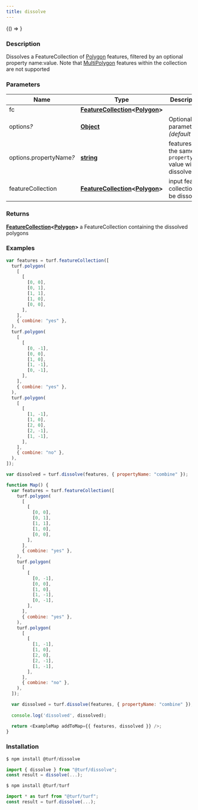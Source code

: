 ```yaml
---
title: dissolve
---
```



<!-- Expose turf as global var for experimenting in the browser console -->

<BrowserOnly>{() => <WindowTurfGlobal turf={turf} />}</BrowserOnly>

### Description

Dissolves a FeatureCollection of [Polygon](https://tools.ietf.org/html/rfc7946#section-3.1.6) features, filtered by an optional property name:value.
Note that [MultiPolygon](https://tools.ietf.org/html/rfc7946#section-3.1.7) features within the collection are not supported

### Parameters

| Name                         | Type                                                                                                                                     | Description                                                    |
| ---------------------------- | ---------------------------------------------------------------------------------------------------------------------------------------- | -------------------------------------------------------------- |
| fc                           | **[FeatureCollection](https://tools.ietf.org/html/rfc7946#section-3.3)\<[Polygon](https://tools.ietf.org/html/rfc7946#section-3.1.6)\>** |                                                                |
| options<i>?</i>              | **[Object](https://developer.mozilla.org/docs/Web/JavaScript/Reference/Global_Objects/Object)**                                          | Optional parameters _(default \{\})_                           |
| options.propertyName<i>?</i> | **[string](https://developer.mozilla.org/docs/Web/JavaScript/Reference/Global_Objects/String)**                                          | features with the same `propertyName` value will be dissolved. |
| featureCollection            | **[FeatureCollection](https://tools.ietf.org/html/rfc7946#section-3.3)\<[Polygon](https://tools.ietf.org/html/rfc7946#section-3.1.6)\>** | input feature collection to be dissolved                       |

### Returns

**[FeatureCollection](https://tools.ietf.org/html/rfc7946#section-3.3)\<[Polygon](https://tools.ietf.org/html/rfc7946#section-3.1.6)\>** a FeatureCollection containing the dissolved polygons

### Examples

```javascript
var features = turf.featureCollection([
  turf.polygon(
    [
      [
        [0, 0],
        [0, 1],
        [1, 1],
        [1, 0],
        [0, 0],
      ],
    ],
    { combine: "yes" },
  ),
  turf.polygon(
    [
      [
        [0, -1],
        [0, 0],
        [1, 0],
        [1, -1],
        [0, -1],
      ],
    ],
    { combine: "yes" },
  ),
  turf.polygon(
    [
      [
        [1, -1],
        [1, 0],
        [2, 0],
        [2, -1],
        [1, -1],
      ],
    ],
    { combine: "no" },
  ),
]);

var dissolved = turf.dissolve(features, { propertyName: "combine" });
```

```javascript live
function Map() {
  var features = turf.featureCollection([
    turf.polygon(
      [
        [
          [0, 0],
          [0, 1],
          [1, 1],
          [1, 0],
          [0, 0],
        ],
      ],
      { combine: "yes" },
    ),
    turf.polygon(
      [
        [
          [0, -1],
          [0, 0],
          [1, 0],
          [1, -1],
          [0, -1],
        ],
      ],
      { combine: "yes" },
    ),
    turf.polygon(
      [
        [
          [1, -1],
          [1, 0],
          [2, 0],
          [2, -1],
          [1, -1],
        ],
      ],
      { combine: "no" },
    ),
  ]);

  var dissolved = turf.dissolve(features, { propertyName: "combine" });
  
  console.log('dissolved', dissolved);

  return <ExampleMap addToMap={{ features, dissolved }} />;
}
```

### Installation

```javascript
$ npm install @turf/dissolve

import { dissolve } from "@turf/dissolve";
const result = dissolve(...);
```

```javascript
$ npm install @turf/turf

import * as turf from "@turf/turf";
const result = turf.dissolve(...);
```
